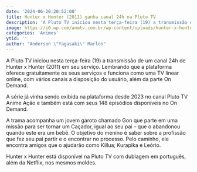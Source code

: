 ```yaml
---
date: '2024-06-20:20:52:00'
title: Hunter x Hunter (2011) ganha canal 24h na Pluto TV
description: 'A Pluto TV iniciou nesta terça-feira (19) a transmissão de um canal 24h de Hunter x Hunter (2011) em seu serviço. Lembrando que a plataforma oferece gratuitamente os seus serviços e funciona como uma TV linear online, com vários canais a disposição do usuário, além da parte On Demand.'
image: https://i0.wp.com/anmtv.com.br/wp-content/uploads/hunter-x-hunter-4.jpeg?w=800&ssl=1
categories: 'Animes'
ytid: ''
author: "Anderson \"Yagasaki\" Marlon"
---
```


A Pluto TV iniciou nesta terça-feira (19) a transmissão de um canal 24h de Hunter x Hunter (2011) em seu serviço. Lembrando que a plataforma oferece gratuitamente os seus serviços e funciona como uma TV linear online, com vários canais a disposição do usuário, além da parte On Demand.

A série já vinha sendo exibida na plataforma desde 2023 no canal Pluto TV Anime Ação e também está com seus 148 episódios disponíveis no On Demand.

A trama acompanha um jovem garoto chamado Gon que parte em uma missão para ser tornar um Caçador, igual ao seu pai – que o abandonou quando este era um bebê. O objetivo do menino é saber sobre a profissão que fez seu pai partir e o encontrar no processo. Pelo caminho, ele encontra amigos que o ajudarão como Killua; Kurapika e Leório.

Hunter x Hunter está disponível na Pluto TV com dublagem em português, além da Netflix, nos mesmos moldes.
